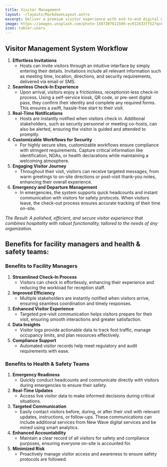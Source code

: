 ```yaml
---
title: Visitor Management
layout: ~/layouts/MarkdownLayout.astro
excerpt: Deliver a premium visitor experience with end-to-end digital workflows. From pre-registration to real-time tracking, keep your building secure and welcoming. Know who’s in your building, past, present, and future, all at a glance.
image: https://images.unsplash.com/photo-1507207611509-ec012433ff52?q=80&w=3456&auto=format&fit=crop&ixlib=rb-4.0.3&ixid=M3wxMjA3fDB8MHxwaG90by1wYWdlfHx8fGVufDB8fHx8fA%3D%3D
icon: tabler:users
---
```


## Visitor Management System Workflow
1.	**Effortless Invitations**
    - Hosts can invite visitors through an intuitive interface by simply entering their details. Invitations include all relevant information such as meeting time, location, directions, and security requirements, delivered via email or SMS.
2.	**Seamless Check-In Experience**
    - Upon arrival, visitors enjoy a frictionless, receptionist-less check-in process. Using a self-service kiosk, QR code, or pre-sent digital pass, they confirm their identity and complete any required forms. This ensures a swift, hassle-free start to their visit.
3.	**Real-Time Notifications**
    - Hosts are instantly notified when visitors check in. Additional stakeholders, such as security personnel or meeting co-hosts, can also be alerted, ensuring the visitor is guided and attended to promptly.
4.	**Customizable Workflows for Security**
    - For highly secure sites, customizable workflows ensure compliance with stringent requirements. Capture critical information like identification, NDAs, or health declarations while maintaining a welcoming atmosphere.
5.	**Engaging Visitor Journey**
    - Throughout their visit, visitors can receive targeted messages, from warm greetings to on-site directions or post-visit thank-you notes, enhancing their overall experience.
6.	**Emergency and Departure Management**
    - In emergencies, the system supports quick headcounts and instant communication with visitors for safety protocols. When visitors leave, the check-out process ensures accurate tracking of their time on-site.

_The Result: A polished, efficient, and secure visitor experience that combines hospitality with robust functionality, tailored to the needs of any organization._

 
## Benefits for facility managers and health & safety teams:

### Benefits to Facility Managers

1.	**Streamlined Check-In Process**
    - Visitors can check in effortlessly, enhancing their experience and reducing the workload for reception staff.
2.	**Improved Efficiency**
    - Multiple stakeholders are instantly notified when visitors arrive, ensuring seamless coordination and timely responses.
3.	**Enhanced Visitor Experience**
    - Targeted pre-visit communication helps visitors prepare for their visit, ensuring smooth interactions and greater satisfaction.
4.	**Data Insights**
    - Visitor logs provide actionable data to track foot traffic, manage occupancy limits, and plan resources effectively.
5.	**Compliance Support**
    - Automated visitor records help meet regulatory and audit requirements with ease.
 
### Benefits to Health & Safety Teams

1.	**Emergency Readiness**
    - Quickly conduct headcounts and communicate directly with visitors during emergencies to ensure their safety.
2.	**Real-Time Updates**
    - Access live visitor data to make informed decisions during critical situations.
3.	**Targeted Communication**
    - Easily contact visitors before, during, or after their visit with relevant updates, instructions, or follow-ups. These communications can include additional services from New Wave digital services and be mined using smart analytics.
4.	**Enhanced Accountability**
    - Maintain a clear record of all visitors for safety and compliance purposes, ensuring everyone on-site is accounted for.
5.	**Minimized Risk**
    - Proactively manage visitor access and awareness to ensure safety protocols are followed.
